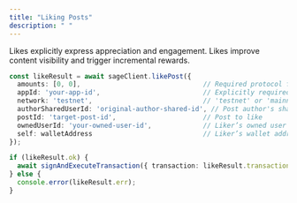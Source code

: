 ```yaml
---
title: "Liking Posts"
description: " "
---
```


Likes explicitly express appreciation and engagement. Likes improve content visibility and trigger incremental rewards.

```typescript
const likeResult = await sageClient.likePost({
  amounts: [0, 0],                               // Required protocol fees
  appId: 'your-app-id',                          // Explicitly required application ID
  network: 'testnet',                            // 'testnet' or 'mainnet'
  authorSharedUserId: 'original-author-shared-id', // Post author's shared user ID
  postId: 'target-post-id',                      // Post to like
  ownedUserId: 'your-owned-user-id',             // Liker’s owned user ID
  self: walletAddress                            // Liker’s wallet address
});

if (likeResult.ok) {
  await signAndExecuteTransaction({ transaction: likeResult.transaction });
} else {
  console.error(likeResult.err);
}
```